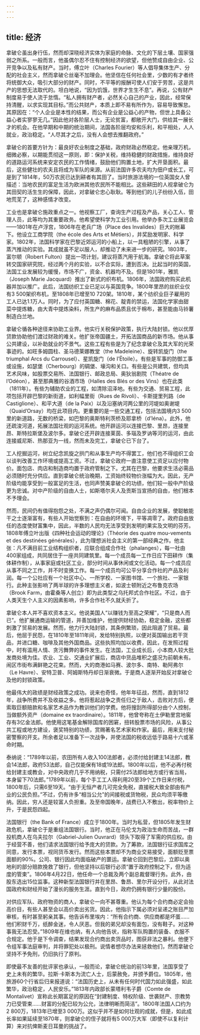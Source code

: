 ```yaml
---
---
---
```

title: 经济
---




拿破仑虽出身行伍，然而却深晓经济实体为家庭的命脉、文化的下层土壤、国家强弱之所系。一般而言，他虽偶尔忍不住有控制经济的欲望，但他赞成自由企业、公开竞争以及私有财产。当时，傅立叶（Charles Fourier）等人倡导集体生产、分配的社会主义，然而拿破仑丝毫不加理会。他坚信在任何社会里，少数的有才者终将统御大众，吸引大部分的财产。同时，不平等的报酬可使人们安于劳苦，这是共产的思想无法取代的。坦白地说，“因为饥饿，世界才生生不息”。再说，公有财产制度易于使人流于怠惰。“私人拥有财产者，必然关心自己的产业，因此，经常保持清醒，以求实现其目标。”而公共财产，本质上即不易有所作为，容易导致懈怠。其原因在：“个人企业是本性的结果，而公有企业是公益心的产物，但世上具备公益心者实寥寥无几。”因此他对各阶层人士，无论贫富，都敞开大门，供给其一展长才的机会。在他早期和中期的统治期间，法国各阶层均安和乐利，和平相处，人人就业，政治稳定。“人尽其才之后，没有人会想去推翻政府。”

拿破仑的首要方针为：最良好农业制度之基础，政府财政必然稳定。他亲理万机，细微必察，以期能贯彻这一原则，即：保护关税，维持稳健的财政措施，维持良好的道路运河系统来安定农民的工作情绪，鼓励他们购置土地，扩大开垦面积。最后，这些健壮的农夫且将成为军队的来源。从前法国许多农夫均为佃户或长工，可是到了1814年，50万农民已达到耕者有其田了。当时旅游法境的一位英国女人曾描述：当地农民的富足生活为欧洲其他农民所不能相比。这些耕田的人视拿破仑为其田契的活生生的保障，因此，对拿破仑忠心耿耿。等到他们的儿子纷纷入伍，田地荒芜了，这种感情才改变。

工业也是拿破仑施政重点之一。他视察工厂，查询生产过程及产品，关心工人、管理人员，此等均为其重要政务。他希望使科学为工业引用。他举办多次工业展览会——1801年在卢浮宫，1806年在老兵广场（Place des Invalides）巨大的帐幕下。他设立工商学院（the école des Arts et Métiers），并奖励发明家、科学家。1802年，法国科学家在巴黎近郊运河的小船上，以一具粗陋的引擎，从事了蒸汽推动的实验。其成就虽不足以服人，却推动了未来进一步的研究。1803年，富尔顿（Robert Fulton）提出一项计划，建议将蒸汽用于航海。拿破仑将此草案转交国家研究院，经过两个月的实验，以不合实际，遭到否决。比起当时的英国，法国工业发展较为缓慢，市场不广，资金、机器均不及。但是1801年，雅凯（Joseph Marie Jacquard）推出了新式的织布机。1806年，法国政府购买此机器并加以推广。此后，法国纺织工业已足以与英国竞争。1800年里昂的丝织业仅有3 500架织布机，至1808年已增至10 720架。1810年，某个纺织业巨子雇用的工人已达1.1万人。同时，为了应付英国糖、棉花、靛青的禁运，法国化学家由甜菜中提炼糖，由大青中提炼染料，所生产的麻布品质且优于棉布，甚至能由马铃薯制造白兰地。

拿破仑循各种途径来协助工业界。他实行关税保护政策，执行大陆封锁。他以优厚贷款协助他们渡过财政的难关。他扩张帝国疆土，开拓法国商品的新市场。他从事公共建设，以补助就业的不景气。这些工程有些是为了纪念拿破仑及其大军的光荣事迹的。如旺多姆圆柱、圣马德莱娜教堂（the Madeleine）、旋转凯旋门（the triumphal Arcs du Carrousel）、星凯旋门（de I’Ëtoile）。有些是军事的防御工事或设施，如瑟堡（Cherbourg）的碉堡、壕沟和关口。有些是公共建筑，但均具艺术风味，如股票交易所、法国银行、邮政总局、奥狄翁剧院（Théatre de l’Odéon），甚至那典雅的谷酒市场（Halles des Blés or des Vins）也在此类（1811年）。有些为辅助农业的工程，如清除沼泽地。有些为交通、贸易工程，此项包括开辟巴黎的新街道，如利幅里街（Rues de Rivoli）、卡斯提里列路（de Castiglione）、和平大道（de la Paix）以及沿塞纳河两公里的河堤如奥谢堤（Quaid’Orsay）均在此项目内。更重要的是一些交通工程，包括法国境内3 500里的新道路，无数的桥梁，如巴黎的奥斯特利茨桥及耶拿桥（d’Iéna）。此外，他还疏浚河道，拓展法国壮观的运河系统。他开辟运河以连接巴黎、里昂，连接里昂、斯特拉斯堡及波尔多。拿破仑还开辟连接莱茵、多瑙及罗讷等河的运河，由此连接威尼斯、热那亚为一线，然而未及完工，拿破仑已下台了。

工人挖掘运河，树立纪念凯旋之拱门和从事生产均不得罢工，他们也不得组织工会以谈判改善工作环境或提高工资。不过，拿破仑政府一直注意使工资足以应付物价。面包店、肉店和制造商均置于政府管制之下。尤其在巴黎，他要求生活必需品必须随时充分供应。直到拿破仑统治晚期，工资始终较物价涨幅为大。因此，无产阶级均能享受到一般富足的生活，也同声赞美拿破仑的功绩，他们较一般中产阶级更为忠诚。对中产阶级的自由人士，如斯塔尔夫人及贡斯当宣扬的自由，他们根本不予理会。

然而，民间仍有值得抱怨之处，不满之声仍偶尔可闻。自由企业的发展，使聪敏能干之士逐渐富有，有些人开始觉察到：在自由的环境下，平等凋零了。政府自由放任的态度使财富集中，因此，半数的人民均无法享受到发明的果实及文明的芬芳。1808年傅立叶出版《四种社会运动的理论》（Théorie des quatre mou-vements et des destinées générales），此为理想派社会主义的第一部经典之作。他主张：凡不满目前工业结构组织者，应联合组成合作社（phalanges），每一社由400家组成，共同居住于一座共同建筑里。每一个成员每一工作日应下田耕作（集体耕作制），从事家庭或社区工业，部分时间从事休闲或文化活动。每一个成员应从事不同之工作，并不时变换工作。每一个成员均可公平分享合作社的产品及利润。每一个公社应有一个社区中心、一所学校、一家图书馆、一个旅社、一家银行。此种主张影响了两半球的许多理想主义者，如波士顿附近之布鲁克农场（Brook Farm，由霍桑等人创立）即为此类型之乌托邦式合作社区。不过，由于人类天生个人主义的因素影响，许多合作社不久就夭折了。

拿破仑本人并不喜欢资本主义。他说美国人“以赚钱为至高之荣耀”，“只是商人而已”。他扩展通商运输的管道，并善加维护，他提供财经协助，稳定金融，这些都刺激了贸易的发展。然而，他力行大陆封锁，其条例繁琐，因此阻遏了贸易。最后，他屈于民怨，在1810年至1811年间，发给特别执照，以便对英国输出若干货品，并进口糖、咖啡及其他外国商品。这些执照均加以收费，因此，在发照过程中，时有滥用人情、贪污舞弊的事件发生。在法国，工业成长后，小本商人较大批发商处境为佳。农业、工业、交通业扩展后，商店中货品堆积之盛况为前朝未有。闹区市街布满鲜艳之花束。然而，大的商港如马赛、波尔多、南特、勒阿弗尔（Le Havre）、安特卫普、阿姆斯特丹却日渐衰微。于是商人逐渐开始反对拿破仑及他的封锁政策。

他最伟大的政绩是财经政策之成功。说来也奇怪，他年年征战，然而，直到1812年，战争所费并不及收益之多。他将惹起战争之责任归之于敌人，击败对方后，便索取巨额赔款和名家艺术品作为教训他们的学费。他将搜刮所得部分由个人控制，当做额外资产（domaine ex traordinaire）。1811年，他曾夸称在土伊勒里宫地窖存有3亿金法郎。他使用这笔基金解除国库的困窘，扭转股票市场的风险，从事公共工程或地方建设，褒奖特别的功绩，赏赐著名艺术家和作家。最后，用来支付秘密警察的开支。所余者足以准备下一次战争，并使法国的税收远低于路易十六或革命时期。

泰纳说：“1789年以前，农田所有人收入100法郎者，必须付给封建主14法郎，教会14法郎，政府53法郎，自己仅能保有18或19法郎。1800年以后，他不必再付税给封建主或教会，对中央政府几乎不用纳税，只需付25法郎给地方或行省当局，本身留下70法郎。”1789年以前，每个手工工人得利用20至39个工作日来付税，1800年后，只需6至19天。“由于无恒产者几可完全免税，直接税大致全部由有产业的公民负担。”不过，仍有许多“相当公允”的间接税或货物税，民众均须平等缴纳。因此，穷人还是较富人负担重。及至帝国晚年，战费已入不敷出，税率物价上升，于是民怨四起。

法国银行（the Bank of France）成立于1800年。当时为私营，但1805年发生财政危机，拿破仑于是重组法国银行。当时，他正在马伦戈为政治生命而苦战，一群投机商人在乌夫拉尔（Gabriel-Julien Ouvrard）领头下取得了军需的供应权。由于经营不善，他们请求法国银行给予庞大的贷款。为了筹款，法国银行征求国库之同意，发行本票，视同货币发行。然而这些本票却不为商业交易接受，面额贬至票面额的90%。公司、银行因此均面临破产的噩运。拿破仑回到巴黎后，立即以奥地利的部分赔款挽救了银行，但他坚持以后银行必须“置于政府控制之下，但为适度的管束”。1806年4月22日，他任命一个总裁及两个副总裁督理行务。此外，由股东选出15位监事。这种新型法国银行并在里昂、鲁昂、里尔开设分行，从此对法国政府和财经开始了漫长的服务生涯。直到今日，政府仍拥有银行少量的股份。

对供应军队、政府物资的商人，拿破仑一向不甚尊重。他认为每个合约商必定会抬高价目，有些人甚至会以高价卖出劣货。因此，他指示下属必须对呈递之账目严加审核，有时甚至躬亲其事。他告诉布里埃内：“所有合约商、供应商都是坏蛋……他们积财千万，纸醉金迷，令人厌恶。但我的弟兄却没有面包，没有鞋子。对这种事我无法忍受。”1809年在维也纳，有人向他告状，指称军队购置的装备、衣服不合规定。他于是下令调查，结果发现合约商出卖货品时，图获非法之暴利。他便下令组军事法庭审判，并将罪犯处以极刑。说情者想尽办法来拯救他们，然而拿破仑坚持不予免刑，仍旧执行了原判。

即使最不友善的批评家也承认，一般而论，拿破仑统治的前13年里，法国享受了史上未有的繁华。拉斯·卡斯本为流亡人士，后蒙赦免，并颁予爵位。1805年，他旅游60个行省后归来报道说：“法国历史上，从未有任何时代国力如此强盛，如此繁华，政治稳定，人民安乐。”1813年内政部长蒙塔利韦子爵（Comte de Montalivet）宣称此长期富足的原因在“封建制度、特权阶级、世袭财产、宗教势力已受管束……财富的分配已较为公允，法律明晰而简洁”。1800年法国人口约为2 800万，1813年已增至3 000万。这似乎并不是如何壮观的成就，但是，如此成长率如果延续至1870年，则拿破仑的侄子就将有5 000万大军（即使不以复利计算）来对抗俾斯麦日耳曼的挑战了。